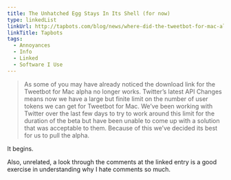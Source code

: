 ```yaml
---
title: The Unhatched Egg Stays In Its Shell (for now)
type: linkedList
linkUrl: http://tapbots.com/blog/news/where-did-the-tweetbot-for-mac-alpha-go
linkTitle: Tapbots
tags:
  - Annoyances
  - Info
  - Linked
  - Software I Use
---
```


> As some of you may have already noticed the download link for the Tweetbot for Mac alpha no longer works. Twitter’s latest API Changes means now we have a large but finite limit on the number of user tokens we can get for Tweetbot for Mac. We’ve been working with Twitter over the last few days to try to work around this limit for the duration of the beta but have been unable to come up with a solution that was acceptable to them. Because of this we’ve decided its best for us to pull the alpha.

It begins.

Also, unrelated, a look through the comments at the linked entry is a good exercise in understanding why I hate comments so much.
